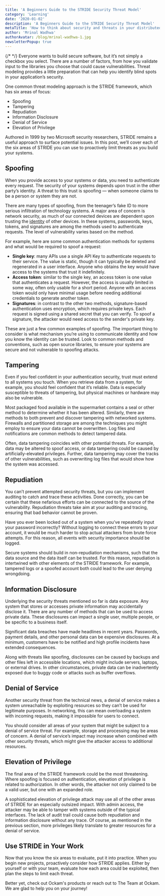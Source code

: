 ```yaml
---
title: 'A Beginners Guide to the STRIDE Security Threat Model'
category: 'Learning'
date: '2020-01-02'
description: 'A Beginners Guide to the STRIDE Security Threat Model'
metaTitle: 'How to think about security and threats in your distributed application'
author: 'Mrinal Wadhwa'
authorAvatar: /blog/mrinal-wadhwa-1.jpg
newsletterPopup: true
---
```


{/* <!-- vale off --> */}
Everyone wants to build secure software, but it’s not simply a checkbox you select. There are a number of factors, from how you validate input to the libraries you choose that could cause vulnerabilities. Threat modeling provides a little preparation that can help you identify blind spots in your application’s security.

One common threat modeling approach is the STRIDE framework, which has six areas of focus:

- Spoofing
- Tampering
- Repudiation
- Information Disclosure
- Denial of Service
- Elevation of Privilege

Authored in 1999 by two Microsoft security researchers, STRIDE remains a useful approach to surface potential issues. In this post, we’ll cover each of the six areas of STRIDE you can use to proactively limit threats as you build your systems.

## Spoofing

When you provide access to your systems or data, you need to authenticate every request. The security of your systems depends upon trust in the other party’s identity. A threat to this trust is spoofing — when someone claims to be a person or system they are not.

There are many types of spoofing, from the teenager’s fake ID to more serious infiltration of technology systems. A major area of concern is network security, as much of our connected devices are dependent upon trusting the [identity](/learn/concepts/machine-identities-and-credentials/) of other devices. In these systems, passwords, keys, tokens, and signatures are among the methods used to authenticate requests. The level of vulnerability varies based on the method.

For example, here are some common authentication methods for systems and what would be required to spoof a request:

- **Single key**: many APIs use a single API Key to authenticate requests to their service. The value is static, though it can typically be deleted and regenerated in a user interface. Anyone who obtains the key would have access to the systems that trust it indefinitely.
- **Access token**: similar to the single key, an access token is one value that authenticates a request. However, the access is usually limited in some way, often only usable for a short period. Anyone with an access token would only have minimal usage before needing additional credentials to generate another token.
- **Signatures**: in contrast to the other two methods, signature-based authentication uses encryption, which requires private keys. Each request is signed using a shared secret that you can verify. To spoof a signature, the attacker would need access to the sender's private key.

These are just a few common examples of spoofing. The important thing to consider is what mechanism you’re using to communicate identity and how you know the identity can be trusted. Look to common methods and conventions, such as open source libraries, to ensure your systems are secure and not vulnerable to spoofing attacks.

## Tampering

Even if you feel confident in your authentication security, trust must extend to all systems you touch. When you retrieve data from a system, for example, you should feel confident that it’s reliable. Data is especially susceptible to threats of tampering, but physical machines or hardware may also be vulnerable.

Most packaged food available in the supermarket contains a seal or other method to determine whether it has been altered. Similarly, there are methods to both prevent and discover tampering with networked systems. Firewalls and partitioned storage are among the techniques you might employ to ensure your data cannot be overwritten. Log files and notifications are common methods to detect tampered data.

Often, data tampering coincides with other potential threats. For example, data may be altered to spoof access, or data tampering could be caused by artificially-elevated privileges. Further, data tampering may cover the tracks of other vulnerabilities, such as overwriting log files that would show how the system was accessed.

## Repudiation

You can’t prevent attempted security threats, but you can implement auditing to catch and trace these activities. Done correctly, you can be certain that these nefarious efforts can be connected to the source of the vulnerability. Repudiation threats take aim at your auditing and tracing, ensuring that bad behavior cannot be proven.

Have you ever been locked out of a system when you’ve repeatedly input your password incorrectly? Without logging to connect these errors to your account, it would be much harder to stop actual attackers from brute force attempts. For this reason, all events with security importance should be logged.

Secure systems should build in non-repudiation mechanisms, such that the data source and the data itself can be trusted. For this reason, repudiation is intertwined with other elements of the STRIDE framework. For example, tampered logs or a spoofed account both could lead to the user denying wrongdoing.

## Information Disclosure

Underlying the security threats mentioned so far is data exposure. Any system that stores or accesses private information may accidentally disclose it. There are any number of methods that can be used to access private data. These disclosures can impact a single user, multiple people, or be specific to a business itself.

Significant data breaches have made headlines in recent years. Passwords, payment details, and other personal data can be expensive disclosures. At a minimum, customers have to be notified and high profile incidents have extended consequences.

Along with threats like spoofing, disclosures can be caused by backups and other files left in accessible locations, which might include servers, laptops, or external drives. In other circumstances, private data can be inadvertently exposed due to buggy code or attacks such as buffer overflows.

## Denial of Service

Another security threat from the technical news, a denial of service makes a system unreachable by exploiting resources so they can’t be used for legitimate purposes. In networking, this can mean overloading a system with incoming requests, making it impossible for users to connect.

You should consider all areas of your system that might be subject to a denial of service threat. For example, storage and processing may be areas of concern. A denial of service’s impact may increase when combined with other security threats, which might give the attacker access to additional resources.

## Elevation of Privilege

The final area of the STRIDE framework could be the most threatening. Where spoofing is focused on authentication, elevation of privilege is related to authorization. In other words, the attacker not only claimed to be a valid user, but one with an expanded role.

A sophisticated elevation of privilege attack may use all of the other areas of STRIDE for an especially outsized impact. With admin access, the attacker may be able to tamper with systems outside of the typical interfaces. The lack of audit trail could cause both repudiation and information disclosure without any trace. Of course, as mentioned in the previous section, more privileges likely translate to greater resources for a denial of service.

## Use STRIDE in Your Work

Now that you know the six areas to evaluate, put it into practice. When you begin new projects, proactively consider how STRIDE applies. Either by yourself or with your team, evaluate how each area could be exploited, then plan the steps to limit each threat.

Better yet, check out Ockam's products or reach out to The Team at Ockam. We are glad to help you on your journey!
